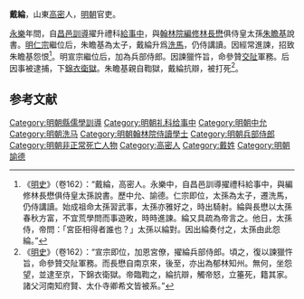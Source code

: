 '''戴綸'''，山東[[高密|高密]]人，[[明朝|明朝]]官吏。

[[永樂_(明朝)|永樂]]年間，自[[昌邑|昌邑]][[訓導|訓導]]擢升禮科[[給事中|給事中]]，與[[翰林院|翰林院]][[編修|編修]][[林長懋|林長懋]]俱侍皇太孫[[朱瞻基|朱瞻基]]說書。[[明仁宗|明仁宗]]繼位后，朱瞻基為太子，戴綸升爲[[太子洗馬|洗馬]]，仍侍講讀。因經常進諫，招致朱瞻基怨恨<ref>《[[明史|明史]]》（卷162）：“戴綸，高密人。永樂中，自昌邑訓導擢禮科給事中，與編修林長懋俱侍皇太孫說書。歷中允、諭德。仁宗即位，太孫為太子，遷洗馬，仍侍講讀。始成祖命太孫習武事，太孫亦雅好之，時出騎射。綸與長懋以太孫春秋方富，不宜荒學問而事遊畋，時時進諫。綸又具疏為帝言之。他日，太孫侍，帝問：「宮臣相得者誰也？」太孫以綸對。因出綸奏付之，太孫由此怨綸。”</ref>。明宣宗繼位后，加為兵部侍郎。因諫獵忤旨，命參贊[[交阯|交阯]]軍務。后因事被逮捕，下[[錦衣衛獄|錦衣衛獄]]。朱瞻基親自鞫獄，戴綸抗辯，被打死<ref>《[[明史|明史]]》（卷162）：“宣宗即位，加恩宮僚，擢綸兵部侍郎。頃之，復以諫獵忤旨，命參贊交阯軍務。而長懋自南京來，後至，亦出為郁林知州。無何，坐怨望，並逮至京，下錦衣衛獄。帝臨鞫之，綸抗辯，觸帝怒，立箠死，籍其家。諸父河南知府賢、太仆寺卿希文皆被系。”</ref>。

==参考文献==
{{wikisource|明史/卷162}}
<div class="references-small">
<references />
</div>

{{明朝官员小作品}}
[[Category:明朝縣儒學訓導|Category:明朝縣儒學訓導]]
[[Category:明朝礼科给事中|Category:明朝礼科给事中]]
[[Category:明朝中允|Category:明朝中允]]
[[Category:明朝洗马|Category:明朝洗马]]
[[Category:明朝翰林院侍讀學士|Category:明朝翰林院侍讀學士]]
[[Category:明朝兵部侍郎|Category:明朝兵部侍郎]]
[[Category:明朝非正常死亡人物|Category:明朝非正常死亡人物]]
[[Category:高密人|Category:高密人]]
[[Category:戴姓|Category:戴姓]]
[[Category:明朝諭德|Category:明朝諭德]]